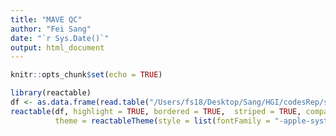 ```yaml
---
title: "MAVE QC"
author: "Fei Sang"
date: "`r Sys.Date()`"
output: html_document
---
```


```r
knitr::opts_chunk$set(echo = TRUE)
```

```r
library(reactable)
df <- as.data.frame(read.table("/Users/fs18/Desktop/Sang/HGI/codesRep/sgeQC/test/screen/sample_sheet.tsv", header = TRUE))
reactable(df, highlight = TRUE, bordered = TRUE,  striped = TRUE, compact = TRUE, wrap = FALSE,
          theme = reactableTheme(style = list(fontFamily = "-apple-system", fontSize = "0.75rem")))
```